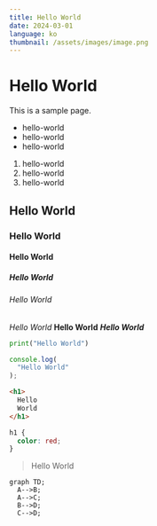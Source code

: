 ```yaml
---
title: Hello World
date: 2024-03-01
language: ko
thumbnail: /assets/images/image.png
---
```


# Hello World

This is a sample page.

- hello-world
- hello-world
- hello-world

1. hello-world
2. hello-world
3. hello-world

## Hello World

### Hello World

#### Hello World

##### Hello World

###### Hello World

_Hello World_
**Hello World**
**_Hello World_**

```python
print("Hello World")
```

```javascript
console.log(
  "Hello World"
);
```

```html
<h1>
  Hello
  World
</h1>
```

```css
h1 {
  color: red;
}
```

> Hello World

```mermaid
graph TD;
  A-->B;
  A-->C;
  B-->D;
  C-->D;
```
